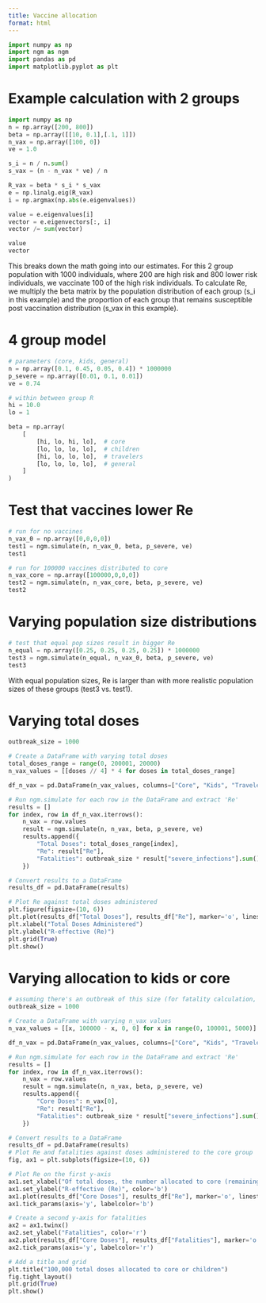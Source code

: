 ```yaml
---
title: Vaccine allocation
format: html
---
```


```python
import numpy as np
import ngm as ngm
import pandas as pd
import matplotlib.pyplot as plt

```

# Example calculation with 2 groups

```python
import numpy as np
n = np.array([200, 800])
beta = np.array([[10, 0.1],[.1, 1]])
n_vax = np.array([100, 0])
ve = 1.0

s_i = n / n.sum()
s_vax = (n - n_vax * ve) / n

R_vax = beta * s_i * s_vax
e = np.linalg.eig(R_vax)
i = np.argmax(np.abs(e.eigenvalues))

value = e.eigenvalues[i]
vector = e.eigenvectors[:, i]
vector /= sum(vector)

value
vector
```

This breaks down the math going into our estimates. For this 2 group population with 1000 individuals, where 200 are high risk and 800 lower risk individuals, we vaccinate 100 of the high risk individuals. To calculate Re, we multiply the beta matrix by the population distribution of each group (s_i in this example) and the proportion of each group that remains susceptible post vaccination distribution (s_vax in this example).

# 4 group model

```python
# parameters (core, kids, general)
n = np.array([0.1, 0.45, 0.05, 0.4]) * 1000000
p_severe = np.array([0.01, 0.1, 0.01])
ve = 0.74

# within between group R
hi = 10.0
lo = 1

beta = np.array(
    [
        [hi, lo, hi, lo],  # core
        [lo, lo, lo, lo],  # children
        [hi, lo, lo, lo],  # travelers
        [lo, lo, lo, lo],  # general
    ]
)
```

# Test that vaccines lower Re
```python
# run for no vaccines
n_vax_0 = np.array([0,0,0,0])
test1 = ngm.simulate(n, n_vax_0, beta, p_severe, ve)
test1

# run for 100000 vaccines distributed to core
n_vax_core = np.array([100000,0,0,0])
test2 = ngm.simulate(n, n_vax_core, beta, p_severe, ve)
test2

```

# Varying population size distributions

```python
# test that equal pop sizes result in bigger Re
n_equal = np.array([0.25, 0.25, 0.25, 0.25]) * 1000000
test3 = ngm.simulate(n_equal, n_vax_0, beta, p_severe, ve)
test3

```

With equal population sizes, Re is larger than with more realistic population sizes of these groups (test3 vs. test1).

# Varying total doses

```python
outbreak_size = 1000

# Create a DataFrame with varying total doses
total_doses_range = range(0, 200001, 20000)
n_vax_values = [[doses // 4] * 4 for doses in total_doses_range]

df_n_vax = pd.DataFrame(n_vax_values, columns=["Core", "Kids", "Travelers", "General Population"])

# Run ngm.simulate for each row in the DataFrame and extract 'Re'
results = []
for index, row in df_n_vax.iterrows():
    n_vax = row.values
    result = ngm.simulate(n, n_vax, beta, p_severe, ve)
    results.append({
        "Total Doses": total_doses_range[index],
        "Re": result["Re"],
        "Fatalities": outbreak_size * result["severe_infections"].sum()
    })

# Convert results to a DataFrame
results_df = pd.DataFrame(results)

# Plot Re against total doses administered
plt.figure(figsize=(10, 6))
plt.plot(results_df["Total Doses"], results_df["Re"], marker='o', linestyle='-', color='b')
plt.xlabel("Total Doses Administered")
plt.ylabel("R-effective (Re)")
plt.grid(True)
plt.show()


```

# Varying allocation to kids or core

```python

# assuming there's an outbreak of this size (for fatality calculation, to do: check this math)
outbreak_size = 1000

# Create a DataFrame with varying n_vax values
n_vax_values = [[x, 100000 - x, 0, 0] for x in range(0, 100001, 5000)]

df_n_vax = pd.DataFrame(n_vax_values, columns=["Core", "Kids", "Travelers", "General Population"])

# Run ngm.simulate for each row in the DataFrame and extract 'Re'
results = []
for index, row in df_n_vax.iterrows():
    n_vax = row.values
    result = ngm.simulate(n, n_vax, beta, p_severe, ve)
    results.append({
        "Core Doses": n_vax[0],
        "Re": result["Re"],
        "Fatalities": outbreak_size * result["severe_infections"].sum()
    })

# Convert results to a DataFrame
results_df = pd.DataFrame(results)
# Plot Re and fatalities against doses administered to the core group
fig, ax1 = plt.subplots(figsize=(10, 6))

# Plot Re on the first y-axis
ax1.set_xlabel("Of total doses, the number allocated to core (remaining doses allocated to children)")
ax1.set_ylabel("R-effective (Re)", color='b')
ax1.plot(results_df["Core Doses"], results_df["Re"], marker='o', linestyle='-', color='b')
ax1.tick_params(axis='y', labelcolor='b')

# Create a second y-axis for fatalities
ax2 = ax1.twinx()
ax2.set_ylabel("Fatalities", color='r')
ax2.plot(results_df["Core Doses"], results_df["Fatalities"], marker='o', linestyle='--', color='r')
ax2.tick_params(axis='y', labelcolor='r')

# Add a title and grid
plt.title("100,000 total doses allocated to core or children")
fig.tight_layout()
plt.grid(True)
plt.show()

```

